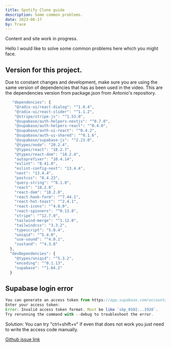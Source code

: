 ```yaml
---
title: Spotify Clone guide
description: Some common problems.
date: 2023-06-17
by: Trace
---
```


<Callout>

Content and site work in progress.

</Callout>

Hello I would like to solve some common problems here which you might face.

## Version for this project.

Due to constant changes and development, make sure you are using the same version of dependencies that has as been used in the video. This are the dependencies version from package.json from Antonio's repository.

```javascript
   "dependencies": {
    "@radix-ui/react-dialog": "^1.0.4",
    "@radix-ui/react-slider": "^1.1.2",
    "@stripe/stripe-js": "^1.53.0",
    "@supabase/auth-helpers-nextjs": "^0.7.0",
    "@supabase/auth-helpers-react": "^0.4.0",
    "@supabase/auth-ui-react": "^0.4.2",
    "@supabase/auth-ui-shared": "^0.1.6",
    "@supabase/supabase-js": "^2.23.0",
    "@types/node": "20.2.4",
    "@types/react": "18.2.7",
    "@types/react-dom": "18.2.4",
    "autoprefixer": "10.4.14",
    "eslint": "8.41.0",
    "eslint-config-next": "13.4.4",
    "next": "13.4.4",
    "postcss": "8.4.23",
    "query-string": "^8.1.0",
    "react": "18.2.0",
    "react-dom": "18.2.0",
    "react-hook-form": "^7.44.1",
    "react-hot-toast": "^2.4.1",
    "react-icons": "^4.8.0",
    "react-spinners": "^0.13.8",
    "stripe": "^12.7.0",
    "tailwind-merge": "^1.12.0",
    "tailwindcss": "3.3.2",
    "typescript": "5.0.4",
    "uniqid": "^5.4.0",
    "use-sound": "^4.0.1",
    "zustand": "^4.3.8"
  },
  "devDependencies": {
    "@types/uniqid": "^5.3.2",
    "encoding": "^0.1.13",
    "supabase": "^1.64.2"
  }
```

## Supabase login error

```javascript
You can generate an access token from https://app.supabase.com/account/tokens
Enter your access token: 
Error: Invalid access token format. Must be like `sbp_0102...1920`.
Try rerunning the command with --debug to troubleshoot the error.
```
Solution: You can try "ctrl+shift+v" if even that does not work you just need to write the access code manually.

[Github issue link](https://github.com/supabase/cli/issues/1053)
